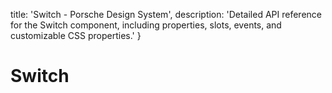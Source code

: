 
  title: 'Switch - Porsche Design System',
  description: 'Detailed API reference for the Switch component, including properties, slots, events, and customizable CSS properties.'
}

# Switch <ComponentStatus tagName="p-switch"></ComponentStatus>

<ComponentApi tagName="p-switch" />